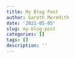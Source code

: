 ```yaml
---
title: My Blog Post
author: Gareth Meredith
date: '2021-05-05'
slug: my-blog-post
categories: []
tags: []
description: ''
---
```

